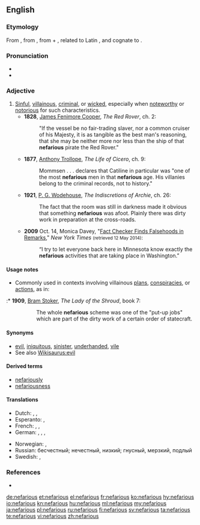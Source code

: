 ==English==
{{was wotd|2006|February|23}}
===Etymology===
From {{etyl|la|en}} {{m|la|nefārius||execrable, abominable}}, from {{term|nefās||something contrary to divine law, an impious deed, sin, crime|lang=la}}, from {{term|ne-||lang=la|not}} + {{term|fās||lang=la|the dictates of religion, divine law}}, related to Latin {{term|for||lang=la|I speak, I say}}, and cognate to {{term|φημί||lang=grc|tr=phemi|I say}}.

===Pronunciation===
* {{IPA|/nɛˈfɛəɹiəs/|lang=en}}
* {{rhymes|ɛəriəs|lang=en}}

===Adjective===
{{en-adj}}

# [[sinful|Sinful]], [[villainous]], [[criminal]], or [[wicked]], especially when [[noteworthy]] or [[notorious]] for such characteristics.
#* '''1828''', [[w:James Fenimore Cooper|James Fenimore Cooper]], ''The Red Rover'', ch. 2:
#*: "If the vessel be no fair-trading slaver, nor a common cruiser of his Majesty, it is as tangible as the best man's  reasoning, that she may be neither more nor less than the ship of that '''nefarious''' pirate the Red Rover."
#* '''1877''', [[w:Anthony Trollope|Anthony Trollope]], ''The Life of Cicero'', ch. 9:
#*: Mommsen . . . declares that Catiline in particular was "one of the most '''nefarious''' men in that '''nefarious''' age. His villanies belong to the criminal records, not to history."
#* '''1921''', [[w:P. G. Wodehouse|P. G. Wodehouse]], ''The Indiscretions of Archie'',  ch. 26:
#*: The fact that the room was still in darkness made it obvious that something '''nefarious''' was afoot. Plainly there was dirty work in preparation at the cross-roads.
#* '''2009''' Oct. 14, Monica Davey, "[http://www.nytimes.com/2009/10/15/us/politics/15bachside.html?_r=0 Fact Checker Finds Falsehoods in Remarks]," ''New York Times'' <small>(retrieved 12 May 2014)</small>:
#*: “I try to let everyone back here in Minnesota know exactly the '''nefarious''' activities that are taking place in Washington.”

====Usage notes====
* Commonly used in contexts involving villainous [[plan]]s, [[conspiracy|conspiracies]], or [[action]]s, as in:
:* '''1909''', [[w:Bram Stoker|Bram Stoker]], ''The Lady of the Shroud'', book 7:
::: The whole '''nefarious''' scheme was one of the "put-up jobs" which are part of the dirty work of a certain order of statecraft.

====Synonyms====
* [[evil]], [[iniquitous]], [[sinister]], [[underhanded]], [[vile]]
* See also [[Wikisaurus:evil]]

====Derived terms====
* [[nefariously]]
* [[nefariousness]]

====Translations====
{{trans-top|sinful, villainous, criminal, or wicked, especially when noteworthy or notorious for such characteristics}}
* Dutch: {{t+|nl|berucht}}, {{t+|nl|schandelijk}}, {{t+|nl|misdadig}}
* Esperanto: {{t|eo|skandala}}, {{t|eo|malfarinda}}
* French: {{t+|fr|infâme}}, {{t+|fr|scandaleux}}, {{t+|fr|criminel}}
* German: {{t+|de|berüchtigt}}, {{t+|de|schändlich}}, {{t+|de|ruchlos}}, {{t|de|verachtenswert}}
{{trans-mid}}
* Norwegian: {{t|no|avskyelig}}, {{t|no|skjendig}}
* Russian: бесчестный; нечестный, низкий; гнусный, мерзкий, подлый
* Swedish: {{t+|sv|skändlig}}, {{t|sv|gudlös}}
{{trans-bottom}}

===References===
* {{R:OneLook}}

[[de:nefarious]]
[[et:nefarious]]
[[el:nefarious]]
[[fr:nefarious]]
[[ko:nefarious]]
[[hy:nefarious]]
[[io:nefarious]]
[[kn:nefarious]]
[[hu:nefarious]]
[[ml:nefarious]]
[[my:nefarious]]
[[ja:nefarious]]
[[pl:nefarious]]
[[ru:nefarious]]
[[fi:nefarious]]
[[sv:nefarious]]
[[ta:nefarious]]
[[te:nefarious]]
[[vi:nefarious]]
[[zh:nefarious]]